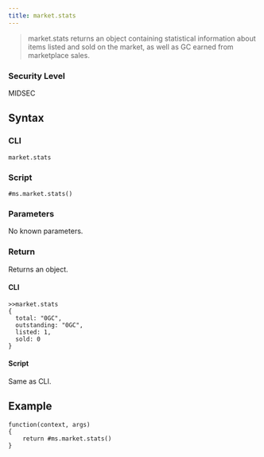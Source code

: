```yaml
---
title: market.stats
---
```


> market.stats returns an object containing statistical information about items listed and sold on the market, as well as GC earned from marketplace sales.

### Security Level

MIDSEC

## Syntax

### CLI

```
market.stats
```

### Script

```
#ms.market.stats()
```

### Parameters

No known parameters.

### Return

Returns an object.

#### CLI

```
>>market.stats
{
  total: "0GC",
  outstanding: "0GC",
  listed: 1,
  sold: 0
}
```

#### Script

Same as CLI.

## Example

```
function(context, args)
{
	return #ms.market.stats()
}
```
